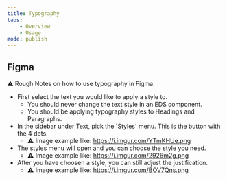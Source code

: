 ```yaml
---
title: Typography
tabs:
    - Overview
    - Usage 
mode: publish
---
```



## Figma
:warning: Rough Notes on how to use typography in Figma. 

* First select the text you would like to apply a style to.  
    * You should never change the text style in an EDS component.
    * You should be applying typography styles to Headings and Paragraphs. 
* In the sidebar under Text, pick the 'Styles' menu. This is the button with the 4 dots.
    * :warning: Image example like: https://i.imgur.com/YTmKHUe.png
* The styles menu will open and you can choose the style you need.
    * :warning: Image example like: https://i.imgur.com/2926m2g.png
* After you have choosen a style, you can still adjust the justification.
    * :warning: Image example like: https://i.imgur.com/BOV7Qns.png
